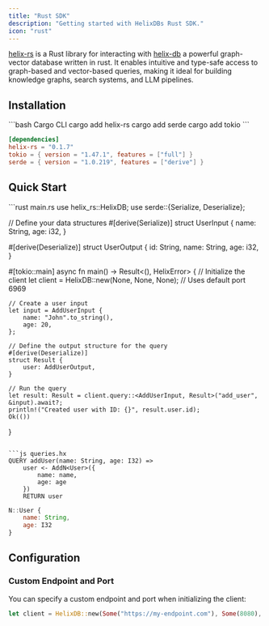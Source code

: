 ```yaml
---
title: "Rust SDK"
description: "Getting started with HelixDBs Rust SDK."
icon: "rust"
---
```


[helix-rs](https://github.com/HelixDB/helix-rs) is a Rust library for interacting with [helix-db](https://github.com/HelixDB/helix-db) a powerful graph-vector database written in rust. It enables intuitive and type-safe access to graph-based and vector-based queries, making it ideal for building knowledge graphs, search systems, and LLM pipelines.

## Installation

<CodeGroup>
```bash Cargo CLI
cargo add helix-rs
cargo add serde
cargo add tokio
```

```toml Cargo.toml
[dependencies]
helix-rs = "0.1.7"
tokio = { version = "1.47.1", features = ["full"] }
serde = { version = "1.0.219", features = ["derive"] }
```

</CodeGroup>

## Quick Start

<CodeGroup>
```rust main.rs
use helix_rs::HelixDB;
use serde::{Serialize, Deserialize};

// Define your data structures #[derive(Serialize)]
struct UserInput {
    name: String,
    age: i32,
}

#[derive(Deserialize)]
struct UserOutput {
    id: String,
    name: String,
    age: i32,
}

#[tokio::main]
async fn main() -> Result<(), HelixError> {
    // Initialize the client
    let client = HelixDB::new(None, None, None); // Uses default port 6969

    // Create a user input
    let input = AddUserInput {
        name: "John".to_string(),
        age: 20,
    };

    // Define the output structure for the query
    #[derive(Deserialize)]
    struct Result {
        user: AddUserOutput,
    }

    // Run the query
    let result: Result = client.query::<AddUserInput, Result>("add_user", &input).await?;
    println!("Created user with ID: {}", result.user.id);
    Ok(())

}

````

```js queries.hx
QUERY addUser(name: String, age: I32) =>
    user <- AddN<User>({
        name: name,
        age: age
    })
    RETURN user

````

```js schema.hx
N::User {
    name: String,
    age: I32
}
```

</CodeGroup>

## Configuration

### Custom Endpoint and Port

You can specify a custom endpoint and port when initializing the client:

```rust
let client = HelixDB::new(Some("https://my-endpoint.com"), Some(8080), Some("my-api-key")); // Uses port 8080
```
